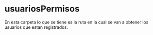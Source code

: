 # usuariosPermisos

En esta carpeta lo que se tiene es la ruta en la cual se van a obtener los usuarios que estan registrados.

